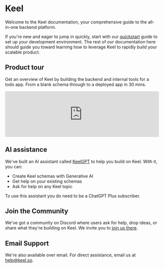 # Keel

Welcome to the Keel documentation, your comprehensive guide to the all-in-one backend platform.

If you're new and eager to jump in quickly, start with our [quickstart](/quickstart) guide to set up your development environment. The rest of our documentation here should guide you toward learning how to leverage Keel to rapidly build your scalable product.


## Product tour

Get an overview of Keel by building the backend and internal tools for a todo app. From a blank schema through to a deployed app in 30 mins.

<iframe className="nx-my-4 aspect-video" width="100%" src="https://www.youtube.com/embed/U9AgXhRLF8Y?start=0&rel=0" title="Product tour video player" frameBorder="0" allow="accelerometer; autoplay; clipboard-write; encrypted-media; gyroscope; picture-in-picture; web-share" allowFullScreen></iframe>


## AI assistance

We've built an AI assistant called [KeelGPT](https://chat.openai.com/g/g-0xwNB1Azt-keelgpt) to help you build on Keel. With it, you can:

- Create Keel schemas with Generative AI
- Get help on your existing schemas
- Ask for help on any Keel topic

To use this assistant you do need to be a ChatGPT Plus subscriber.

## Join the Community

We've got a community on Discord where users ask for help, drop ideas, or share what they're building on Keel. We invite you to [join us there](https://keel.so/discord).

## Email Support

We're also available over email. For direct assistance, email us at [help@keel.so](mailto:help@keel.so).
